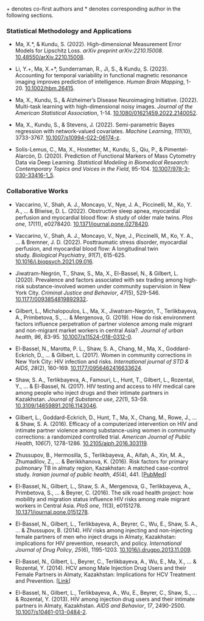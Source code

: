\+ denotes co-first authors and \* denotes corresponding author in the following sections.

### Statistical Methodology and Applications

-   Ma, X.\*, & Kundu, S. (2022). High-dimensional Measurement Error Models for Lipschitz Loss. *arXiv preprint arXiv:2210.15008*. [10.48550/arXiv.2210.15008](https://doi.org/10.48550/arXiv.2210.15008){.uri}.

-   Li, Y.+, Ma, X.+\*, Sunderraman, R., Ji, S., & Kundu, S. (2023). Accounting for temporal variability in functional magnetic resonance imaging improves prediction of intelligence. *Human Brain Mapping*, 1-20. [10.1002/hbm.26415](https://doi.org/10.1002/hbm.26415){.uri}.

-   Ma, X., Kundu, S., & Alzheimer's Disease Neuroimaging Initiative. (2022). Multi-task learning with high-dimensional noisy images. *Journal of the American Statistical Association*, 1-14. [10.1080/01621459.2022.2140052](https://doi.org/10.1080/01621459.2022.2140052){.uri}.

-   Ma, X., Kundu, S., & Stevens, J. (2022). Semi-parametric Bayes regression with network-valued covariates. *Machine Learning*, *111*(10), 3733-3767. [10.1007/s10994-022-06174-z](https://doi.org/10.1007/s10994-022-06174-z).

-   Solís-Lemus, C., Ma, X., Hostetter, M., Kundu, S., Qiu, P., & Pimentel-Alarcón, D. (2020). Prediction of Functional Markers of Mass Cytometry Data via Deep Learning. *Statistical Modeling in Biomedical Research: Contemporary Topics and Voices in the Field*, 95-104. [10.1007/978-3-030-33416-1_5](https://doi.org/10.1007/978-3-030-33416-1_5).

### Collaborative Works

-   Vaccarino, V., Shah, A. J., Moncayo, V., Nye, J. A., Piccinelli, M., Ko, Y. A., \... & Bliwise, D. L. (2022). Obstructive sleep apnea, myocardial perfusion and myocardial blood flow: A study of older male twins. *Plos one*, *17*(11), e0278420. [10.1371/journal.pone.0278420](https://doi.org/10.1371/journal.pone.0278420).

-   Vaccarino, V., Shah, A. J., Moncayo, V., Nye, J., Piccinelli, M., Ko, Y. A., \... & Bremner, J. D. (2022). Posttraumatic stress disorder, myocardial perfusion, and myocardial blood flow: A longitudinal twin study. *Biological Psychiatry*, *91*(7), 615-625. [10.1016/j.biopsych.2021.09.016](https://doi.org/10.1016/j.biopsych.2021.09.016).

-   Jiwatram-Negrón, T., Shaw, S., Ma, X., El-Bassel, N., & Gilbert, L. (2020). Prevalence and factors associated with sex trading among high-risk substance-involved women under community supervision in New York City. *Criminal Justice and Behavior*, *47*(5), 529-546. [10.1177/0093854819892932](https://doi.org/10.1177/0093854819892932)**.**

-   Gilbert, L., Michalopoulos, L., Ma, X., Jiwatram-Negrón, T., Terlikbayeva, A., Primbetova, S., \... & Mergenova, G. (2019). How do risk environment factors influence perpetration of partner violence among male migrant and non-migrant market workers in central Asia?. *Journal of urban health*, *96*, 83-95. [10.1007/s11524-018-0312-0](https://doi.org/10.1007/s11524-018-0312-0).

-   El-Bassel, N., Marotta, P. L., Shaw, S. A., Chang, M., Ma, X., Goddard-Eckrich, D., \... & Gilbert, L. (2017). Women in community corrections in New York City: HIV infection and risks. *International journal of STD & AIDS*, *28*(2), 160-169. [10.1177/0956462416633624](https://doi.org/10.1177/0956462416633624).

-   Shaw, S. A., Terlikbayeva, A., Famouri, L., Hunt, T., Gilbert, L., Rozental, Y., \... & El-Bassel, N. (2017). HIV testing and access to HIV medical care among people who inject drugs and their intimate partners in Kazakhstan. *Journal of Substance use*, *22*(1), 53-59. [10.3109/14659891.2016.1143046](https://doi.org/10.3109/14659891.2016.1143046).

-   Gilbert, L., Goddard-Eckrich, D., Hunt, T., Ma, X., Chang, M., Rowe, J., \... & Shaw, S. A. (2016). Efficacy of a computerized intervention on HIV and intimate partner violence among substance-using women in community corrections: a randomized controlled trial. *American Journal of Public Health*, *106*(7), 1278-1286. [10.2105/ajph.2016.303119](https://doi.org/10.2105/ajph.2016.303119).

-   Zhussupov, B., Hermosilla, S., Terlikbayeva, A., Aifah, A., Xin, M. A., Zhumadilov, Z., \... & Berikkhanova, K. (2016). Risk factors for primary pulmonary TB in almaty region, Kazakhstan: A matched case-control study. *Iranian journal of public health*, *45*(4), 441. \[[PubMed](https://www.ncbi.nlm.nih.gov/pmc/articles/PMC4888171/)\]

-   El-Bassel, N., Gilbert, L., Shaw, S. A., Mergenova, G., Terlikbayeva, A., Primbetova, S., \... & Beyrer, C. (2016). The silk road health project: how mobility and migration status influence HIV risks among male migrant workers in Central Asia. *PloS one*, *11*(3), e0151278. [10.1371/journal.pone.0151278](https://doi.org/10.1371/journal.pone.0151278).

-   El-Bassel, N., Gilbert, L., Terlikbayeva, A., Beyrer, C., Wu, E., Shaw, S. A., \... & Zhussupov, B. (2014). HIV risks among injecting and non-injecting female partners of men who inject drugs in Almaty, Kazakhstan: implications for HIV prevention, research, and policy. *International Journal of Drug Policy*, *25*(6), 1195-1203. [10.1016/j.drugpo.2013.11.009](https://doi.org/10.1016/j.drugpo.2013.11.009).

-   El-Bassel, N., Gilbert, L., Beyrer, C., Terlikbayeva, A., Wu, E., Ma, X., \... & Rozental, Y. (2014). HCV among Male Injection Drug Users and their Female Partners in Almaty, Kazakhstan: Implications for HCV Treatment and Prevention. \[[Link](http://hdl.lib.byu.edu/1877/5749)\]

-   El-Bassel, N., Gilbert, L., Terlikbayeva, A., Wu, E., Beyrer, C., Shaw, S., \... & Rozental, Y. (2013). HIV among injection drug users and their intimate partners in Almaty, Kazakhstan. *AIDS and Behavior*, *17*, 2490-2500. [10.1007/s10461-013-0484-2](https://doi.org/10.1007/s10461-013-0484-2).
